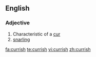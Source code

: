 ==English==

===Adjective===
{{en-adj}}

# Characteristic of a [[cur]]
# [[snarling]]

[[fa:currish]]
[[te:currish]]
[[vi:currish]]
[[zh:currish]]